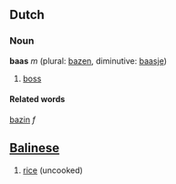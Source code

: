 ==Dutch==
===Noun===
'''baas''' ''m'' (plural: [[bazen]], diminutive: [[baasje]])

# [[boss]]

====Related words====
[[bazin]] ''f''



== [[Balinese]] ==

# [[rice]] (uncooked)